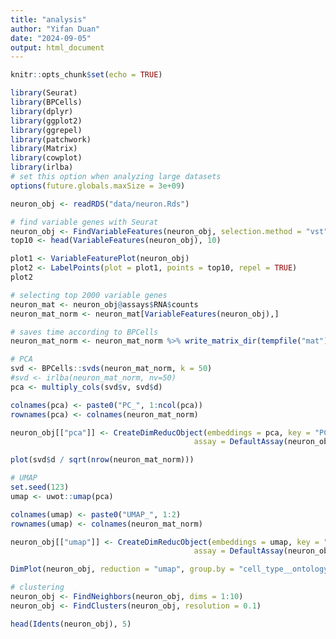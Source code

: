 ```yaml
---
title: "analysis"
author: "Yifan Duan"
date: "2024-09-05"
output: html_document
---
```


```r
knitr::opts_chunk$set(echo = TRUE)
```


```r
library(Seurat)
library(BPCells)
library(dplyr)
library(ggplot2)
library(ggrepel)
library(patchwork)
library(Matrix)
library(cowplot)
library(irlba)
# set this option when analyzing large datasets
options(future.globals.maxSize = 3e+09)

neuron_obj <- readRDS("data/neuron.Rds")
```


```r
# find variable genes with Seurat
neuron_obj <- FindVariableFeatures(neuron_obj, selection.method = "vst", nfeatures = 2000)
top10 <- head(VariableFeatures(neuron_obj), 10)

plot1 <- VariableFeaturePlot(neuron_obj)
plot2 <- LabelPoints(plot = plot1, points = top10, repel = TRUE)
plot2

# selecting top 2000 variable genes
neuron_mat <- neuron_obj@assays$RNA$counts
neuron_mat_norm <- neuron_mat[VariableFeatures(neuron_obj),]

# saves time according to BPCells
neuron_mat_norm <- neuron_mat_norm %>% write_matrix_dir(tempfile("mat"))
```


```r
# PCA
svd <- BPCells::svds(neuron_mat_norm, k = 50)
#svd <- irlba(neuron_mat_norm, nv=50)
pca <- multiply_cols(svd$v, svd$d)

colnames(pca) <- paste0("PC_", 1:ncol(pca))
rownames(pca) <- colnames(neuron_mat_norm)

neuron_obj[["pca"]] <- CreateDimReducObject(embeddings = pca, key = "PC_", 
                                         assay = DefaultAssay(neuron_obj))

plot(svd$d / sqrt(nrow(neuron_mat_norm)))
```


```r
# UMAP
set.seed(123)
umap <- uwot::umap(pca)

colnames(umap) <- paste0("UMAP_", 1:2)
rownames(umap) <- colnames(neuron_mat_norm)

neuron_obj[["umap"]] <- CreateDimReducObject(embeddings = umap, key = "UMAP_", 
                                         assay = DefaultAssay(neuron_obj))

DimPlot(neuron_obj, reduction = "umap", group.by = "cell_type__ontology_label")
```


```r
# clustering
neuron_obj <- FindNeighbors(neuron_obj, dims = 1:10)
neuron_obj <- FindClusters(neuron_obj, resolution = 0.1)

head(Idents(neuron_obj), 5)
```